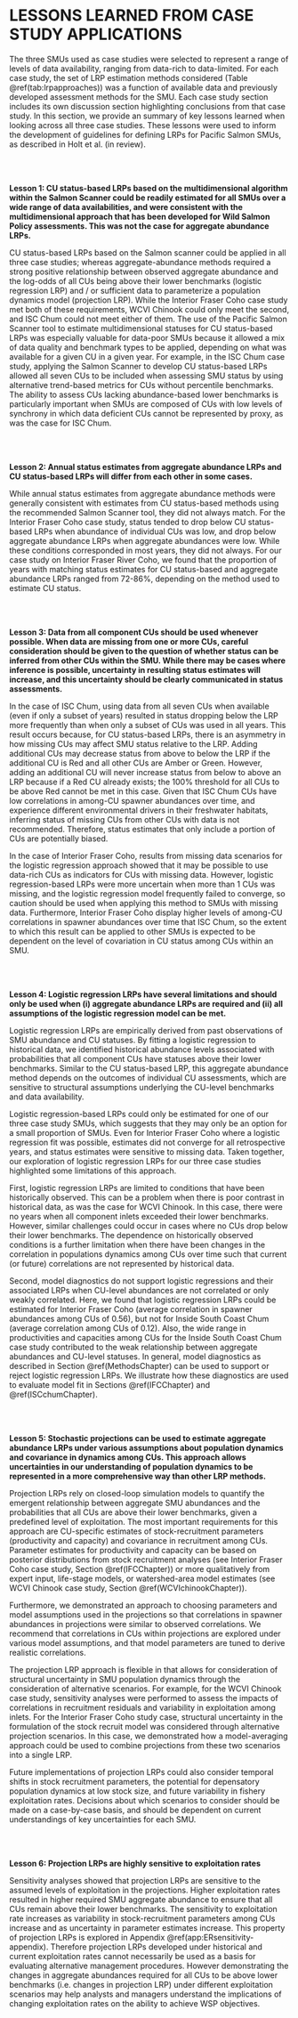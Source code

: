 \pagebreak

# LESSONS LEARNED FROM CASE STUDY APPLICATIONS

The three SMUs used as case studies were selected to represent a range of levels of data availability, ranging from data-rich to data-limited. For each case study, the set of LRP estimation methods considered (Table \@ref(tab:lrpapproaches)) was a function of available data and previously developed assessment methods for the SMU. Each case study section includes its own discussion section highlighting conclusions from that case study. In this section, we provide an summary of key lessons learned when looking across all three case studies. These lessons were used to inform the development of guidelines for defining LRPs for Pacific Salmon SMUs, as described in Holt et al. (in review).

\
&nbsp;

**Lesson 1: CU status-based LRPs based on the multidimensional algorithm within the Salmon Scanner could be readily estimated for all SMUs over a wide range of data availabilities, and were consistent with the multidimensional approach that has been developed for Wild Salmon Policy assessments.  This was not the case for aggregate abundance LRPs.**

CU status-based LRPs based on the Salmon scanner could be applied in all three case studies; whereas aggregate-abundance methods required a strong positive relationship between observed aggregate abundance and the log-odds of all CUs being above their lower benchmarks (logistic regression LRP) and / or sufficient data to parameterize a population dynamics model (projection LRP).  While the Interior Fraser Coho case study met both of these requirements, WCVI Chinook could only meet the second, and ISC Chum could not meet either of them. The use of the Pacific Salmon Scanner tool to estimate multidimensional statuses for CU status-based LRPs was especially valuable for data-poor SMUs because it allowed a mix of data quality and benchmark types to be applied, depending on what was available for a given CU in a given year. For example, in the ISC Chum case study, applying the Salmon Scanner to develop CU status-based LRPs allowed all seven CUs to be included when assessing SMU status by using alternative trend-based metrics for CUs without percentile benchmarks. The ability to assess CUs lacking abundance-based lower benchmarks is particularly important when SMUs are composed of CUs with low levels of synchrony in which data deficient CUs cannot be represented by proxy, as was the case for ISC Chum. 

\
&nbsp;

**Lesson 2: Annual status estimates from aggregate abundance LRPs and CU status-based LRPs will differ from each other in some cases.**

While annual status estimates from aggregate abundance methods were generally consistent with estimates from CU status-based methods using the recommended Salmon Scanner tool, they did not always match. For the Interior Fraser Coho case study, status tended to drop below CU status-based LRPs when abundance of individual CUs was low, and drop below aggregate abundance LRPs when aggregate abundances were low.  While these conditions corresponded in most years, they did not always. For our case study on Interior Fraser River Coho, we found that the proportion of years with matching status estimates for CU status-based and aggregate abundance LRPs ranged from 72-86%, depending on the method used to estimate CU status.

\
&nbsp;

**Lesson 3:  Data from all component CUs should be used whenever possible. When data are missing from one or more CUs, careful consideration should be given to the question of whether status can be inferred from other CUs within the SMU.  While there may be cases where inference is possible, uncertainty in resulting status estimates will increase, and this uncertainty should be clearly communicated in status assessments.**

In the case of ISC Chum, using data from all seven CUs when available (even if only a subset of years) resulted in status dropping below the LRP more frequently than when only a subset of CUs was used in all years. This result occurs because, for CU status-based LRPs, there is an asymmetry in how missing CUs may affect SMU status relative to the LRP. Adding additional CUs may decrease status from above to below the LRP if the additional CU is Red and all other CUs are Amber or Green. However, adding an additional CU will never increase status from below to above an LRP because if a Red CU already exists; the 100% threshold for all CUs to be above Red cannot be met in this case. Given that ISC Chum CUs have low correlations in among-CU spawner abundances over time, and experience different environmental drivers in their freshwater habitats, inferring status of missing CUs from other CUs with data is not recommended. Therefore, status estimates that only include a portion of CUs are potentially biased.  

In the case of Interior Fraser Coho, results from missing data scenarios for the logistic regression approach showed that it may be possible to use data-rich CUs as indicators for CUs with missing data.  However, logistic regression-based LRPs were more uncertain when more than 1 CUs was missing, and the logistic regression model frequently failed to converge, so caution should be used when applying this method to SMUs with missing data.  Furthermore, Interior Fraser Coho display higher levels of among-CU correlations in spawner abundances over time that ISC Chum, so the extent to which this result can be applied to other SMUs is expected to be dependent on the level of covariation in CU status among CUs within an SMU.

\
&nbsp;

**Lesson 4: Logistic regression LRPs have several limitations and should only be used when (i) aggregate abundance LRPs are required and (ii) all assumptions of the logistic regression model can be met.**

Logistic regression LRPs are empirically derived from past observations of SMU abundance and CU statuses. By fitting a logistic regression to historical data, we identified historical abundance levels associated with probabilities that all component CUs have statuses above their lower benchmarks. Similar to the CU status-based LRP, this aggregate abundance method depends on the outcomes of individual CU assessments, which are sensitive to structural assumptions underlying the CU-level benchmarks and data availability.


Logistic regression-based LRPs could only be estimated for one of our three case study SMUs, which suggests that they may only be an option for a small proportion of SMUs.  Even for Interior Fraser Coho where a logistic regression fit was possible, estimates did not converge for all retrospective years, and status estimates were sensitive to missing data. Taken together, our exploration of logistic regression LRPs for our three case studies highlighted some limitations of this approach.


First, logistic regression LRPs are limited to conditions that have been historically observed. This can be a problem when there is poor contrast in historical data, as was the case for WCVI Chinook.  In this case, there were no years when all component inlets exceeded their lower benchmarks. However, similar challenges could occur in cases where no CUs drop below their lower benchmarks.  The dependence on historically observed conditions is a further limitation when there have been changes in the correlation in populations dynamics among CUs over time such that current (or future) correlations are not represented by historical data.


Second, model diagnostics do not support logistic regressions and their associated LRPs when CU-level abundances are not correlated or only weakly correlated.  Here, we found that logistic regression LRPs could be estimated for Interior Fraser Coho (average correlation in spawner abundances among CUs of 0.56), but not for Inside South Coast Chum (average correlation among CUs of 0.12). Also, the wide range in productivities and capacities among CUs for the Inside South Coast Chum case study contributed to the weak relationship between aggregate abundances and CU-level statuses. In general, model diagnostics as described in Section \@ref(MethodsChapter) can be used to support or reject logistic regression LRPs. We illustrate how these diagnostics are used to evaluate model fit in Sections \@ref(IFCChapter) and \@ref(ISCchumChapter).    

\
&nbsp;

**Lesson 5: Stochastic projections can be used to estimate aggregate abundance LRPs under various assumptions about population dynamics and covariance in dynamics among CUs. This approach allows uncertainties in our understanding of population dynamics to be represented in a more comprehensive way than other LRP methods.**

Projection LRPs rely on closed-loop simulation models to quantify the emergent relationship between aggregate SMU abundances and the probabilities that all CUs are above their lower benchmarks, given a predefined level of exploitation. The most important requirements for this approach are CU-specific estimates of stock-recruitment parameters (productivity and capacity) and covariance in recruitment among CUs. Parameter estimates for productivity and capacity can be based on posterior distributions from stock recruitment analyses (see Interior Fraser Coho case study, Section \@ref(IFCChapter)) or more qualitatively from expert input, life-stage models, or watershed-area model estimates (see WCVI Chinook case study, Section \@ref(WCVIchinookChapter)). 


Furthermore, we demonstrated an approach to choosing parameters and model assumptions used in the projections so that correlations in spawner abundances in projections were similar to observed correlations. We recommend that correlations in CUs within projections are explored under various model assumptions, and that model parameters are tuned to derive realistic correlations.


The projection LRP approach is flexible in that allows for consideration of structural uncertainty in SMU population dynamics through the consideration of alternative scenarios. For example, for the WCVI Chinook case study, sensitivity analyses were performed to assess the impacts of correlations in recruitment residuals and variability in exploitation among inlets. For the Interior Fraser Coho study case, structural uncertainty in the formulation of the stock recruit model was considered through alternative projection scenarios. In this case, we demonstrated how a model-averaging approach could be used to combine projections from these two scenarios into a single LRP.  


Future implementations of projection LRPs could also consider temporal shifts in stock recruitment parameters, the potential for depensatory population dynamics at low stock size, and future variability in fishery exploitation rates. Decisions about which scenarios to consider should be made on a case-by-case basis, and should be dependent on current understandings of key uncertainties for each SMU.

\
&nbsp;

**Lesson 6: Projection LRPs are highly sensitive to exploitation rates**

Sensitivity analyses showed that projection LRPs are sensitive to the assumed levels of exploitation in the projections. Higher exploitation rates resulted in higher required SMU aggregate abundance to ensure that all CUs remain above their lower benchmarks. The sensitivity to exploitation rate increases as variability in stock-recruitment parameters among CUs increase and as uncertainty in parameter estimates increase. This property of projection LRPs is explored in Appendix \@ref(app:ERsensitivity-appendix). Therefore projection LRPs developed under historical and current exploitation rates cannot necessarily be used as a basis for evaluating alternative management procedures. However demonstrating the changes in aggregate abundances required for all CUs to be above lower benchmarks (i.e. changes in projection LRP) under different exploitation scenarios may help analysts and managers understand the implications of changing exploitation rates on the ability to achieve WSP objectives.

